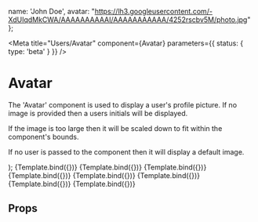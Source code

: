 
  name: 'John Doe',
  avatar: "https://lh3.googleusercontent.com/-XdUIqdMkCWA/AAAAAAAAAAI/AAAAAAAAAAA/4252rscbv5M/photo.jpg"
};

<Meta
  title="Users/Avatar"
  component={Avatar}
  parameters={{ status: { type: 'beta' } }}
/>

# Avatar

The 'Avatar' component is used to display a user's profile picture. If no image
is provided then a users initials will be displayed.

If the image is too large then it will be scaled down to fit within the
component's bounds.

If no user is passed to the component then it will display a default image.

  <div style={{ height: '200px' }}>
    <Avatar {...args} />
  </div>
);

<Canvas withSource="open">
  <Story
    name="Name only"
    args={{
      name: user.name,
      colour: '#6699cc'
    }}
  >
    {Template.bind({})}
  </Story>
  <Story
    name="Long name"
    args={{
      name: 'Adolph Blaine Charles David Earl Frederick Gerald Hubert Irvin John Kenneth Lloyd Martin Nero Oliver Paul Quincy Randolph Sherman Thomas Uncas Victor William Xerxes Yancy Zeus',
      colour: '#7d32a8'
    }}
  >
    {Template.bind({})}
  </Story>
  <Story
    name="Three Word Name"
    args={{
      name: 'Adolph Blaine Charles',
      colour: '#2233dd'
    }}
  >
    {Template.bind({})}
  </Story>
  <Story
    name="Single Word Name"
    args={{
      name: 'Madonna',
      colour: '#32a852'
    }}
  >
    {Template.bind({})}
  </Story>
  <Story
    name="Name with international characters"
    args={{
      name: '习近平',
      colour: '#a89c32'
    }}
  >
    {Template.bind({})}
  </Story>
  <Story name="Unassigned">{Template.bind({})}</Story>
  <Story
    name="Assigned with image"
    args={{
      imagePath: user.avatar
    }}
  >
    {Template.bind({})}
  </Story>
  <Story
    name="Assigned with image (fixed size)"
    args={{
      imagePath: user.avatar,
      size: '150px'
    }}
  >
    {Template.bind({})}
  </Story>
</Canvas>

## Props

<ArgsTable of={Avatar} />
